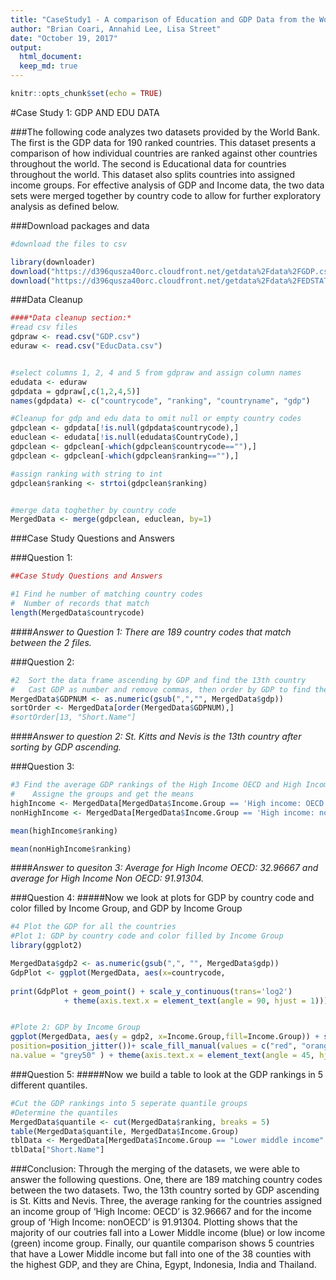 ```yaml
---
title: "CaseStudy1 - A comparison of Education and GDP Data from the World Bank"
author: "Brian Coari, Annahid Lee, Lisa Street"
date: "October 19, 2017"
output:
  html_document: 
  keep_md: true
---
```


```r
knitr::opts_chunk$set(echo = TRUE)
```

#Case Study 1: GDP AND EDU DATA

###The following code analyzes two datasets provided by the World Bank. The first is the GDP data for 190 ranked countries. This dataset presents a comparison of how individual countries are ranked against other countries throughout the world. The second is Educational data for countries throughout the world.  This dataset also splits countries into assigned income groups. For effective analysis of GDP and Income data, the two data sets were merged together by country code to allow for further exploratory analysis as defined below. 

###Download packages and data
```r
#download the files to csv

library(downloader)
download("https://d396qusza40orc.cloudfront.net/getdata%2Fdata%2FGDP.csv", destfile="GDP.csv")
download("https://d396qusza40orc.cloudfront.net/getdata%2Fdata%2FEDSTATS_Country.csv", destfile="EducData.csv")
```


###Data Cleanup
```r
####*Data cleanup section:*
#read csv files
gdpraw <- read.csv("GDP.csv")
eduraw <- read.csv("EducData.csv")


#select columns 1, 2, 4 and 5 from gdpraw and assign column names
edudata <- eduraw
gdpdata = gdpraw[,c(1,2,4,5)]
names(gdpdata) <- c("countrycode", "ranking", "countryname", "gdp")

#Cleanup for gdp and edu data to omit null or empty country codes
gdpclean <- gdpdata[!is.null(gdpdata$countrycode),]
educlean <- edudata[!is.null(edudata$CountryCode),]
gdpclean <- gdpclean[-which(gdpclean$countrycode==""),]
gdpclean <- gdpclean[-which(gdpclean$ranking==""),]

#assign ranking with string to int
gdpclean$ranking <- strtoi(gdpclean$ranking)


#merge data toghether by country code
MergedData <- merge(gdpclean, educlean, by=1)
```

###Case Study Questions and Answers

###Question 1:
```r

##Case Study Questions and Answers

#1 Find he number of matching country codes
#  Number of records that match
length(MergedData$countrycode)
```
####*Answer to Question 1: There are 189 country codes that match between the 2 files.*

###Question 2:
```r
#2  Sort the data frame ascending by GDP and find the 13th country
# 	Cast GDP as number and remove commas, then order by GDP to find the thirteenth position 
MergedData$GDPNUM <- as.numeric(gsub(",","", MergedData$gdp))
sortOrder <- MergedData[order(MergedData$GDPNUM),]
#sortOrder[13, "Short.Name"]
```
####*Answer to question 2: St. Kitts and Nevis is the 13th country after sorting by GDP ascending.*

###Question 3:
```r
#3 Find the average GDP rankings of the High Income OECD and High Income Non OECD groups
#	 Assigne the groups and get the means
highIncome <- MergedData[MergedData$Income.Group == 'High income: OECD',]
nonHighIncome <- MergedData[MergedData$Income.Group == 'High income: nonOECD',]

mean(highIncome$ranking)

mean(nonHighIncome$ranking)
```
####*Answer to quesiton 3: Average for High Income OECD: 32.96667 and average for High Income Non OECD: 91.91304.*

###Question 4:
#####Now we look at plots for GDP by country code and color filled by Income Group, and GDP by Income Group
```r

#4 Plot the GDP for all the countries
#Plot 1: GDP by country code and color filled by Income Group
library(ggplot2) 

MergedData$gdp2 <- as.numeric(gsub(",", "", MergedData$gdp))
GdpPlot <- ggplot(MergedData, aes(x=countrycode, 
																					 y=gdp2, colour=Income.Group)) 
print(GdpPlot + geom_point() + scale_y_continuous(trans='log2') 
			+ theme(axis.text.x = element_text(angle = 90, hjust = 1)))


#Plote 2: GDP by Income Group
ggplot(MergedData, aes(y = gdp2, x=Income.Group,fill=Income.Group)) + scale_y_log10()+ geom_point(pch = 21, size = 8, stat = "identity", 
position=position_jitter())+ scale_fill_manual(values = c("red", "orange", "green", "blue","brown"), 
na.value = "grey50" ) + theme(axis.text.x = element_text(angle = 45, hjust = 1))
```


###Question 5:
#####Now we build a table to look at the GDP rankings in 5 different quantiles.
```r
#Cut the GDP rankings into 5 seperate quantile groups
#Determine the quantiles 
MergedData$quantile <- cut(MergedData$ranking, breaks = 5)
table(MergedData$quantile, MergedData$Income.Group)
tblData <- MergedData[MergedData$Income.Group == "Lower middle income" & MergedData$ranking <= 38,]
tblData["Short.Name"]
```

###Conclusion: Through the merging of the datasets, we were able to answer the following questions.  One, there are 189 matching country codes between the two datasets.  Two, the 13th country sorted by GDP ascending is St. Kitts and Nevis. Three, the average ranking for the countries assigned an income group of 'High Income: OECD' is 32.96667 and for the income group of 'High Income: nonOECD' is 91.91304. Plotting shows that the majority of our coutries fall into a Lower Middle income (blue) or low income (green) income group.  Finally, our quantile comparison shows 5 countries that have a Lower Middle income but fall into one of the 38 counties with the highest GDP, and they are China, Egypt, Indonesia, India and Thailand.